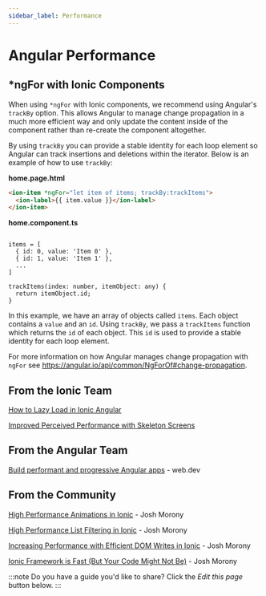 ```yaml
---
sidebar_label: Performance
---
```


# Angular Performance

## \*ngFor with Ionic Components

When using `*ngFor` with Ionic components, we recommend using Angular's `trackBy` option. This allows Angular to manage change propagation in a much more efficient way and only update the content inside of the component rather than re-create the component altogether.

By using `trackBy` you can provide a stable identity for each loop element so Angular can track insertions and deletions within the iterator. Below is an example of how to use `trackBy`:

**home.page.html**

```html
<ion-item *ngFor="let item of items; trackBy:trackItems">
  <ion-label>{{ item.value }}</ion-label>
</ion-item>
```

**home.component.ts**

```tsx

items = [
  { id: 0, value: 'Item 0' },
  { id: 1, value: 'Item 1' },
  ...
]

trackItems(index: number, itemObject: any) {
  return itemObject.id;
}
```

In this example, we have an array of objects called `items`. Each object contains a `value` and an `id`. Using `trackBy`, we pass a `trackItems` function which returns the `id` of each object. This `id` is used to provide a stable identity for each loop element.

For more information on how Angular manages change propagation with `ngFor` see https://angular.io/api/common/NgForOf#change-propagation.

## From the Ionic Team

[How to Lazy Load in Ionic Angular](https://ionicframework.com/blog/how-to-lazy-load-in-ionic-angular/)

[Improved Perceived Performance with Skeleton Screens](https://ionicframework.com/blog/improved-perceived-performance-with-skeleton-screens/)

## From the Angular Team

[Build performant and progressive Angular apps](https://web.dev/angular) - web.dev

## From the Community

<!-- cspell:disable -->

[High Performance Animations in Ionic](https://www.joshmorony.com/high-performance-animations-in-ionic/) - Josh Morony

[High Performance List Filtering in Ionic](https://www.joshmorony.com/high-performance-list-filtering-in-ionic-2/) - Josh Morony

[Increasing Performance with Efficient DOM Writes in Ionic](https://www.joshmorony.com/increasing-performance-with-efficient-dom-writes-in-ionic-2/) - Josh Morony

[Ionic Framework is Fast (But Your Code Might Not Be)](https://www.joshmorony.com/ionic-framework-is-fast-but-your-code-might-not-be/) - Josh Morony

<!-- cspell:enable -->

:::note
Do you have a guide you'd like to share? Click the _Edit this page_ button below.
:::

